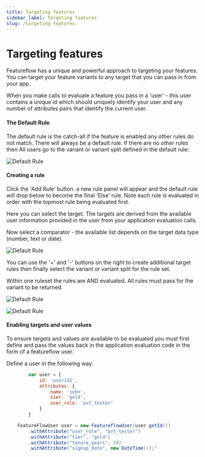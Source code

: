 ```yaml
---
title: Targeting features
sidebar_label: Targeting features
slug: /targeting-features
---
```


# Targeting features
Featureflow has a unique and powerful approach to targeting your features. You can target your feature variants to any target that you can pass in from your app.

When you make calls to evaluate a feature you pass in a 'user' - this user contains a unique id which should uniquely identify your user and any number of attributes pairs that identify the current user.

#### The Default Rule
The default rule is the catch-all if the feature is enabled any other rules do not match. There will always be a default rule.
If there are no other rules then All users go to the variant or variant split defined in the default rule:

![Default Rule](/img/targeting-1-default.png)

#### Creating a rule
Click the 'Add Rule' button. a new rule panel will appear and the default rule will drop below to become the final 'Else' rule. Note each rule is evaluated in order with the topmost rule being evaluated first.

Here you can select the target. The targets are derived from the available user information provided in the user from your application evaluation calls.

Now select a comparator - the available list depends on the target data type (number, text or date).

![Default Rule](/img/targeting-2-creating.png)

You can use the '+' and '-' buttons on the right to create additional target rules then finally select the variant or variant split for the rule set.

Within one ruleset the rules are AND evaluated. All rules must pass for the variant to be returned.

![Default Rule](/img/targeting-3-dates.png)

![Default Rule](/img/targeting-4-split.png)

#### Enabling targets and user values
To ensure targets and values are available to be evaluated you must first define and pass the values back in the application evaluation code in the form of a featureflow user.

Define a user in the following way:

```js title="Javascript"
        var user = {
            id: 'userid1',
            attributes: {
                name: 'john',
                tier: 'gold',
                user_role: 'pvt_tester'
            }
        }
```
```java title="Java"
    FeatureFlowUser user = new FeatureflowUser(user.getId())
        .withAttribute("user_role", "pvt_tester")
        .withAttribute("tier", "gold")
        .withAttribute("tenure_years", 10)
        .withAttribute("signup_date", new DateTime());"
```
